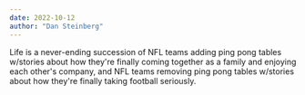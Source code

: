 ```yaml
---
date: 2022-10-12
author: "Dan Steinberg"
---
```


Life is a never-ending succession of NFL teams adding ping pong tables w/stories about how they're finally coming together as a family and enjoying each other's company, and NFL teams removing ping pong tables w/stories about how they're finally taking football seriously.
